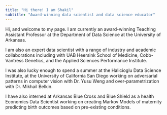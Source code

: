 ```yaml
---
title: "Hi there! I am Shakil"
subtitle: "Award-winning data scientist and data science educator"
---
```


Hi, and welcome to my page. I am currently an award-winning Teaching Assistant Professor at the Department of Data Science at the University of Arkansas. 

I am also an expert data scientist with a range of industry and academic collaborations including with UAB Heersink School of Medicine, Cobb-Vantress Genetics, and the Applied Sciences Performance Institute. 

I was also lucky enough to spend a summer at the Halicioglu Data Science Institute, at the University of California San Diego working on adversarial patterns in computer vision with Dr. Yusu Weng and over-parametrization with Dr. Mikhail Belkin. 

I have also interned at Arkansas Blue Cross and Blue Shield as a health Economics Data Scientist working on creating Markov Models of maternity predicting birth outcomes based on pre-existing conditions. 
